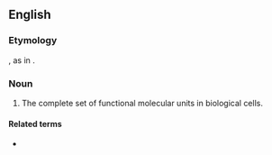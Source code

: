 ==English==
{{wikipedia}}

===Etymology===
{{suffix|en|function|ome}}, as in {{m|en|genome}}.

===Noun===
{{en-noun}}

# {{lb|en|biochemistry|genetics}} The complete set of functional molecular units in biological cells.

====Related terms====
* {{l|en|functional genomics}}